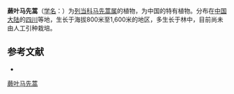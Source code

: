 {{Speciesbox
| name = 蕨叶马先蒿
| status = 
| status_system = 
| image =
| genus = Pedicularis
| species = pteridifolia
| authority = Bonati
}}

'''蕨叶马先蒿'''（[[学名|学名]]：{{lang|la|''Pedicularis pteridifolia''}}）为[[列当科|列当科]][[马先蒿属|马先蒿属]]的植物，为中国的特有植物。分布在[[中国大陆|中国大陆]]的[[四川|四川]]等地，生长于海拔800米至1,600米的地区，多生长于林中，目前尚未由人工引种栽培。

== 参考文献 ==
<div class="references-small">
* {{cite web| url =http://www.bioinfo.cn/db05/KmzwSpecies.php?action=view&id=21443| title =蕨叶马先蒿| work =《中国高等植物数据库全库》| publisher =中国科学院微生物研究所| author =昆明植物研究所| accessdate =2009-02-25| deadurl =yes| archiveurl =https://web.archive.org/web/20160305073342/http://www.bioinfo.cn/db05/KmzwSpecies.php?action=view&id=21443| archivedate =2016-03-05}}
</div>
{{Taxonbar|from=Q15231187}}

[[Category:马先蒿属|蕨叶马先蒿]]


{{植物小作品}}